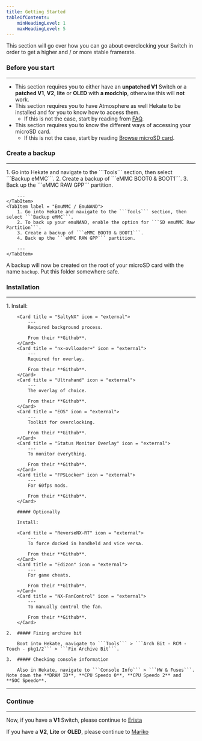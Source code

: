 ```yaml
---
title: Getting Started
tableOfContents:
    minHeadingLevel: 1
    maxHeadingLevel: 5
---
```



This section will go over how you can go about overclocking your Switch in order to get a higher and / or more stable framerate.

### Before you start

---

- This section requires you to either have an **unpatched V1** Switch or a **patched V1**, **V2**, **lite** or **OLED** with **a modchip**, otherwise this will **not** work.
- This section requires you to have Atmosphere as well Hekate to be installed and for you to know how to access them.
    - If this is not the case, start by reading from <u>[FAQ](/introduction/faq/)</u>.
- This section requires you to know the different ways of accessing your microSD card.
    - If this is not the case, start by reading <u>[Browse microSD card](/important/browse/)</u>.

### Create a backup

---

<Tabs>
    <TabItem label = "SysMMC / SysNAND">
        1. Go into Hekate and navigate to the ```Tools``` section, then select ```Backup eMMC```.
        2. Create a backup of ```eMMC BOOT0 & BOOT1```.
        3. Back up the ```eMMC RAW GPP``` partition.

        ---
    </TabItem>
    <TabItem label = "EmuMMC / EmuNAND">
        1. Go into Hekate and navigate to the ```Tools``` section, then select ```Backup eMMC```.
        2. To back up your emuNAND, enable the option for ```SD emuMMC Raw Partition```.
        3. Create a backup of ```eMMC BOOT0 & BOOT1```.
        4. Back up the ```eMMC RAW GPP``` partition.

        ---
    </TabItem>
</Tabs>

A backup will now be created on the root of your microSD card with the name ```backup```. Put this folder somewhere safe.

### Installation

---

<Steps>
    1.  Install:

        <Card title = "SaltyNX" icon = "external">
            ---
            Required background process.

            From their **Github**.
        </Card>
        <Card title = "nx-ovlloader+" icon = "external">
            ---
            Required for overlay.

            From their **Github**.
        </Card>
        <Card title = "Ultrahand" icon = "external">
            ---
            The overlay of choice.

            From their **Github**.
        </Card>
        <Card title = "EOS" icon = "external">
            ---
            Toolkit for overclocking.

            From their **Github**.
        </Card>
        <Card title = "Status Monitor Overlay" icon = "external">
            ---
            To monitor everything.

            From their **Github**.
        </Card>
        <Card title = "FPSLocker" icon = "external">
            ---
            For 60fps mods.

            From their **Github**.
        </Card>

        ##### Optionally

        Install:

        <Card title = "ReverseNX-RT" icon = "external">
            ---
            To force docked in handheld and vice versa.

            From their **Github**.
        </Card>
        <Card title = "Edizon" icon = "external">
            ---
            For game cheats.

            From their **Github**.
        </Card>
        <Card title = "NX-FanControl" icon = "external">
            ---
            To manually control the fan.

            From their **Github**.
        </Card>

    2.  ##### Fixing archive bit
    
        Boot into Hekate, navigate to ```Tools``` > ```Arch Bit - RCM - Touch - pkg1/2``` > ```Fix Archive Bit```.

    3.  ##### Checking console information

        Also in Hekate, navigate to ```Console Info``` > ```HW & Fuses```. Note down the **DRAM ID**, **CPU Speedo 0**, **CPU Speedo 2** and **SOC Speedo**.
</Steps>

---

### Continue

---

Now, if you have a **V1** Switch, please continue to <u>[Erista](/overclocking/erista)</u>

If you have a **V2**, **Lite** or **OLED**, please continue to <u>[Mariko](/overclocking/mariko)</u>